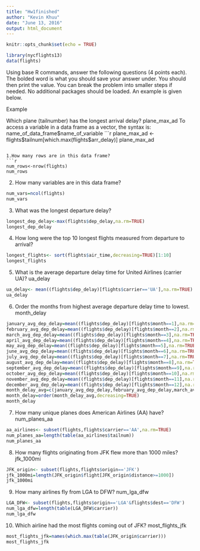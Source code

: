 ```yaml
---
title: "Hw1finished"
author: "Kevin Khuu"
date: "June 13, 2016"
output: html_document
---
```


```r
knitr::opts_chunk$set(echo = TRUE)
```


```r
library(nycflights13)
data(flights)
```

Using base R commands, answer the following questions (4 points each). The bolded word is what you should save your answer under. You should then print the value. You can break the problem into smaller steps if needed. No additional packages should be loaded. An example is given below.

Example

Which plane (tailnumber) has the longest arrival delay? plane_max_ad
To access a variable in a data frame as a vector, the syntax is:
name_of_data_frame$name_of_variable
```r
plane_max_ad <- flights$tailnum[which.max(flights$arr_delay)]
plane_max_ad
```

1.How many rows are in this data frame? 
```r
num_rows<-nrow(flights)
num_rows
```

2. How many variables are in this data frame? 
```r
num_vars=ncol(flights)
num_vars
```

3. What was the longest departure delay? 
```r
longest_dep_delay<-max(flights$dep_delay,na.rm=TRUE)
longest_dep_delay
```

4. How long were the top 10 longest flights measured from departure to arrival? 
```r
longest_flights<- sort(flights$air_time,decreasing=TRUE)[1:10]
longest_flights
```

5. What is the average departure delay time for United Airlines (carrier UA)? ua_delay
```r
ua_delay<- mean((flights$dep_delay)[flights$carrier=='UA'],na.rm=TRUE)
ua_delay
```

6. Order the months from highest average departure delay time to lowest. month_delay
```r
january_avg_dep_delay=mean((flights$dep_delay)[flights$month==1],na.rm=TRUE)
february_avg_dep_delay=mean((flights$dep_delay)[flights$month==2],na.rm=TRUE)
march_avg_dep_delay=mean((flights$dep_delay)[flights$month==3],na.rm=TRUE)
april_avg_dep_delay=mean((flights$dep_delay)[flights$month==4],na.rm=TRUE)
may_avg_dep_delay=mean((flights$dep_delay)[flights$month==5],na.rm=TRUE)
june_avg_dep_delay=mean((flights$dep_delay)[flights$month==6],na.rm=TRUE)
july_avg_dep_delay=mean((flights$dep_delay)[flights$month==7],na.rm=TRUE)
august_avg_dep_delay=mean((flights$dep_delay)[flights$month==8],na.rm=TRUE)
september_avg_dep_delay=mean((flights$dep_delay)[flights$month==9],na.rm=TRUE)
october_avg_dep_delay=mean((flights$dep_delay)[flights$month==10],na.rm=TRUE)
november_avg_dep_delay=mean((flights$dep_delay)[flights$month==11],na.rm=TRUE)
december_avg_dep_delay=mean((flights$dep_delay)[flights$month==12],na.rm=TRUE)
month_delay_avg=c(january_avg_dep_delay,february_avg_dep_delay,march_avg_dep_delay,april_avg_dep_delay,may_avg_dep_delay,june_avg_dep_delay,july_avg_dep_delay,august_avg_dep_delay,september_avg_dep_delay,october_avg_dep_delay,november_avg_dep_delay,december_avg_dep_delay)
month_delay=order(month_delay_avg,decreasing=TRUE)
month_delay
```

7. How many unique planes does American Airlines (AA) have? num_planes_aa
```r
aa_airlines<- subset(flights,flights$carrier=='AA',na.rm=TRUE)
num_planes_aa=length(table(aa_airlines$tailnum))
num_planes_aa
```

8. How many flights originating from JFK flew more than 1000 miles? jfk_1000mi
```r
JFK_origin<- subset(flights,flights$origin=='JFK')
jfk_1000mi=length(JFK_origin$flight[JFK_origin$distance>=1000])
jfk_1000mi
```

9. How many airlines fly from LGA to DFW? num_lga_dfw
```r
LGA_DFW<- subset(flights,flights$origin=='LGA'&flights$dest=='DFW')
num_lga_dfw=length(table(LGA_DFW$carrier))
num_lga_dfw
```

10. Which airline had the most flights coming out of JFK? most_flights_jfk
```r
most_flights_jfk=names(which.max(table(JFK_origin$carrier)))
most_flights_jfk
```

